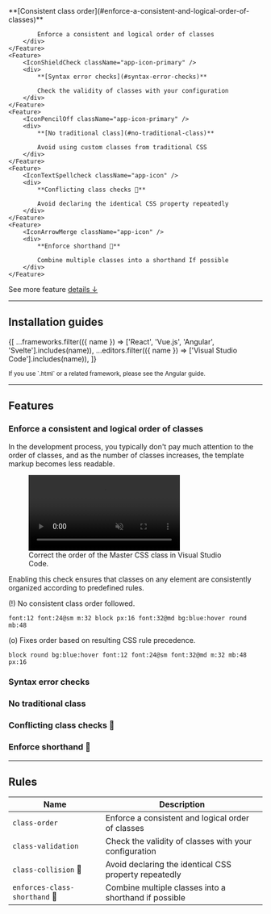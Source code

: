 
<Features className="grid-cols:3@sm my:50">
    <Feature>
        <IconStatusChange className="app-icon-primary" />
        <div>
            **[Consistent class order](#enforce-a-consistent-and-logical-order-of-classes)**

            Enforce a consistent and logical order of classes
        </div>
    </Feature>
    <Feature>
        <IconShieldCheck className="app-icon-primary" />
        <div>
            **[Syntax error checks](#syntax-error-checks)**

            Check the validity of classes with your configuration
        </div>
    </Feature>
    <Feature>
        <IconPencilOff className="app-icon-primary" />
        <div>
            **[No traditional class](#no-traditional-class)**

            Avoid using custom classes from traditional CSS
        </div>
    </Feature>
    <Feature>
        <IconTextSpellcheck className="app-icon" />
        <div>
            **Conflicting class checks 🚧**

            Avoid declaring the identical CSS property repeatedly
        </div>
    </Feature>
    <Feature>
        <IconArrowMerge className="app-icon" />
        <div>
            **Enforce shorthand 🚧**

            Combine multiple classes into a shorthand If possible
        </div>
    </Feature>
</Features>

See more feature [details ↓](#features)

---

## Installation guides
<IconButtons url="/docs/code-linting">
    {[
        ...frameworks.filter(({ name }) => ['React', 'Vue.js', 'Angular', 'Svelte'].includes(name)),
        ...editors.filter(({ name }) => ['Visual Studio Code'].includes(name)),
    ]}
</IconButtons>

<p><small>If you use `.html` or a related framework, please see the Angular guide.</small></p>

---

## Features
### Enforce a consistent and logical order of classes
In the development process, you typically don't pay much attention to the order of classes, and as the number of classes increases, the template markup becomes less readable.

<figure className="max-w:sm">
    <video className="aspect:1510/750 r:5" autoPlay loop muted playsInline>
        <source src="/videos/consistent-class-order.webm" type="video/webm" />
    </video>
    <figcaption>Correct the order of the Master CSS class in Visual Studio Code.</figcaption>
</figure>

Enabling this check ensures that classes on any element are consistently organized according to predefined rules.

(!) <span className="text:warning">No consistent class order followed.</span>
```mcss
font:12 font:24@sm m:32 block px:16 font:32@md bg:blue:hover round mb:48
```
(o) Fixes order based on resulting CSS rule precedence.
```mcss
block round bg:blue:hover font:12 font:24@sm font:32@md m:32 mb:48 px:16
```

### Syntax error checks
### No traditional class
### Conflicting class checks 🚧
### Enforce shorthand 🚧

---

## Rules
| Name                     | Description                                              |
| ----------------------- | --------------------------------------------------------- |
| `class-order`           | Enforce a consistent and logical order of classes         |
| `class-validation`      | Check the validity of classes with your configuration     |
| `class-collision` 🚧    | Avoid declaring the identical CSS property repeatedly     |
| `enforces-class-shorthand` 🚧 | Combine multiple classes into a shorthand if possible |
